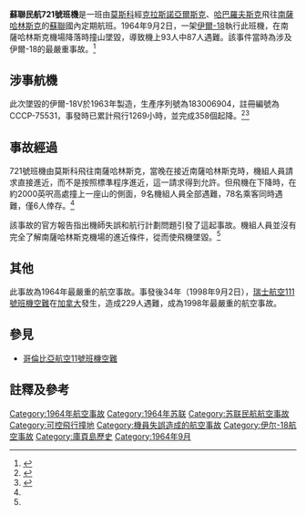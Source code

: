 {{Infobox Airliner accident
|name= 蘇聯民航721號班機空難
|Crash image= Aeroflot Ilyushin Il-18D at Arlanda, 1971.jpg
|Image caption= 與涉事客機相似的伊爾-18，1971年攝於[[斯德哥爾摩-阿蘭達機場|斯德哥爾摩-阿蘭達機場]]
|Date= 1964年9月2日
|Type= [[可控飛行撞地|可控飛行撞地]]
|Site= {{URS}}[[南萨哈林斯克|南萨哈林斯克]]
|Origin= {{USSR}}[[谢列梅捷沃国际机场|谢列梅捷沃国际机场]]
|StopoverA =  {{USSR}}[[葉梅利亞諾夫國際機場|葉梅利亞諾夫國際機場]]
|Last stopover= {{USSR}}[[哈巴罗夫斯克机场|哈巴罗夫斯克机场]]
|Destination= {{USSR}}[[南薩哈林斯克機場|南薩哈林斯克機場]]
|Fatalities= 87
|Injuries= 6
|Aircraft Type= [[伊尔-18|伊爾-18V]]
|Operator= [[俄羅斯航空|蘇聯民航]]
|Tail Number= СССР-75531
|Passengers= 84
|Crew= 9
|Survivors= 6
}}

'''蘇聯民航721號班機'''是一班由[[莫斯科|莫斯科]]經[[克拉斯諾亞爾斯克|克拉斯諾亞爾斯克]]、[[哈巴羅夫斯克|哈巴羅夫斯克]]飛往[[南薩哈林斯克|南薩哈林斯克]]的[[蘇聯|蘇聯]]國內定期航班。1964年9月2日，一架[[伊爾-18|伊爾-18]]執行此班機，在南薩哈林斯克機場降落時撞山墜毀，導致機上93人中87人遇難。該事件當時為涉及伊爾-18的最嚴重事故。<ref name="ASN">{{cite news|url=http://aviation-safety.net/database/record.php?id=19640902-0|title=ASN Aircraft accident Ilyushin 18V CCCP-75531 Yuzhno-Sakhalinsk Airport (UUS)|date=|accessdate=2014-03-15|archive-date=2012-11-04|archive-url=https://web.archive.org/web/20121104105426/http://aviation-safety.net/database/record.php?id=19640902-0|dead-url=no}}</ref>

==涉事航機==
此次墜毀的伊爾-18V於1963年製造，生產序列號為183006904，註冊編號為CCCP-75531，事發時已累計飛行1269小時，並完成358個起降。<ref>{{cite web|url=http://russianplanes.net/reginfo/34269|title=Ильюшин Ил-18В Бортовой №: CCCP-75531|publisher=Russianplanes.net|accessdate=2013-04-27|archiveurl=https://www.webcitation.org/6GIqEiDRv?url=http://russianplanes.net/reginfo/34269|archivedate=2013-05-02|deadurl=yes}}</ref><ref name="airdisaster.ru">{{cite web|url=http://www.airdisaster.ru/database.php?id=30|title=Катастрофа Ил-18В Красноярского УГА в районе а/п Южно-Сахалинск|publisher=airdisaster.ru|accessdate=2013-04-27|archiveurl=https://www.webcitation.org/6GIqFIaKC?url=http://www.airdisaster.ru/database.php?id=30|archivedate=2013-05-02|deadurl=yes}}</ref>

==事故經過==
721號班機由莫斯科飛往南薩哈林斯克，當晚在接近南薩哈林斯克時，機組人員請求直接進近，而不是按照標準程序進近，這一請求得到允許。但飛機在下降時，在約2000英呎高處撞上一座山的側面，9名機組人員全部遇難，78名乘客同時遇難，僅6人倖存。<ref name="airdisaster.ru"/>

該事故的官方報告指出機師失誤和航行計劃問題引發了這起事故。機組人員並沒有完全了解南薩哈林斯克機場的進近條件，從而使飛機墜毀。<ref name="ASN"/>

==其他==
此事故為1964年最嚴重的航空事故。事發後34年（1998年9月2日），[[瑞士航空111號班機空難|瑞士航空111號班機空難]]在[[加拿大|加拿大]]發生，造成229人遇難，成為1998年最嚴重的航空事故。

==參見==
*[[哥倫比亞航空11號班機空難|哥倫比亞航空11號班機空難]]

==註釋及參考==
{{Reflist}}

{{1964年航空事故}}
[[Category:1964年航空事故|Category:1964年航空事故]]
[[Category:1964年苏联|Category:1964年苏联]]
[[Category:苏联民航航空事故|Category:苏联民航航空事故]]
[[Category:可控飛行撞地|Category:可控飛行撞地]]
[[Category:機員失誤造成的航空事故|Category:機員失誤造成的航空事故]]
[[Category:伊尔-18航空事故|Category:伊尔-18航空事故]]
[[Category:庫頁島歷史|Category:庫頁島歷史]]
[[Category:1964年9月|Category:1964年9月]]